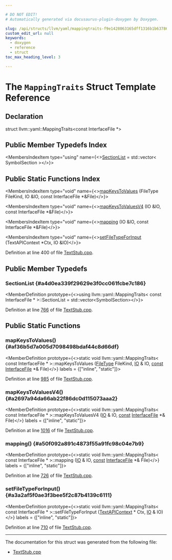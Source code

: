 ```yaml
---

# DO NOT EDIT!
# Automatically generated via docusaurus-plugin-doxygen by Doxygen.

slug: /api/structs/llvm/yaml/mappingtraits-f9e1428063165dff1316b1b637868894
custom_edit_url: null
keywords:
  - doxygen
  - reference
  - struct
toc_max_heading_level: 3

---
```





# The `MappingTraits` Struct Template Reference

<DoxygenPage pluginConfig={pluginConfig}>



## Declaration

<CodeBlock>struct llvm::yaml::MappingTraits&lt;const InterfaceFile &#42;&gt;</CodeBlock>

## Public Member Typedefs Index

<MembersIndex>

<MembersIndexItem
  type="using"
  name={<><a href="#a4d0ea339f29629e3f0cc061fcbe7c186">SectionList</a> = std::vector&lt; SymbolSection &gt;</>}>
</MembersIndexItem>

</MembersIndex>

## Public Static Functions Index

<MembersIndex>

<MembersIndexItem
  type="void"
  name={<><a href="#af36b5d7a005d7098498bdaf44c8d66df">mapKeysToValues</a> (FileType FileKind, IO &amp;IO, const InterfaceFile &#42;&amp;File)</>}>
</MembersIndexItem>

<MembersIndexItem
  type="void"
  name={<><a href="#a2697a94da66ab22f86dc0d115073aaa2">mapKeysToValuesV4</a> (IO &amp;IO, const InterfaceFile &#42;&amp;File)</>}>
</MembersIndexItem>

<MembersIndexItem
  type="void"
  name={<><a href="#a50f092a891c4873f55a91fc98c04e7b9">mapping</a> (IO &amp;IO, const InterfaceFile &#42;&amp;File)</>}>
</MembersIndexItem>

<MembersIndexItem
  type="void"
  name={<><a href="#a3a2af5f0ae3f3bee5f2c87b4139c6111">setFileTypeForInput</a> (TextAPIContext &#42;Ctx, IO &amp;IO)</>}>
</MembersIndexItem>

</MembersIndex>


Definition at line 400 of file <a href="/docs/api/files/lib/lib/textapi/textstub-cpp">TextStub.cpp</a>.

<SectionDefinition>

## Public Member Typedefs

### SectionList {#a4d0ea339f29629e3f0cc061fcbe7c186}

<MemberDefinition
  prototype={<>using llvm::yaml::MappingTraits&lt; const InterfaceFile &#42; &gt;::SectionList =  std::vector&lt;SymbolSection&gt;</>}>

Definition at line <a href="/docs/api/files/lib/lib/textapi/textstub-cpp/#l00766">766</a> of file <a href="/docs/api/files/lib/lib/textapi/textstub-cpp">TextStub.cpp</a>.
</MemberDefinition>

</SectionDefinition>

<SectionDefinition>

## Public Static Functions

### mapKeysToValues() {#af36b5d7a005d7098498bdaf44c8d66df}

<MemberDefinition
  prototype={<>static void llvm::yaml::MappingTraits&lt; const InterfaceFile &#42; &gt;::mapKeysToValues (<a href="/docs/api/namespaces/llvm/macho/#a11849daa1b55a8c00390b349546112e7">FileType</a> FileKind, <a href="/docs/api/classes/llvm/yaml/io">IO</a> &amp; IO, <a href="/docs/api/files/lib/lib/target/lib/target/aarch64/aarch64promoteconstant-cpp/#a90f8350fecae261c25be85d38b451bff">const</a> <a href="/docs/api/classes/llvm/macho/interfacefile">InterfaceFile</a> &#42;&amp; File)</>}
  labels = {["inline", "static"]}>

Definition at line <a href="/docs/api/files/lib/lib/textapi/textstub-cpp/#l00985">985</a> of file <a href="/docs/api/files/lib/lib/textapi/textstub-cpp">TextStub.cpp</a>.
</MemberDefinition>

### mapKeysToValuesV4() {#a2697a94da66ab22f86dc0d115073aaa2}

<MemberDefinition
  prototype={<>static void llvm::yaml::MappingTraits&lt; const InterfaceFile &#42; &gt;::mapKeysToValuesV4 (<a href="/docs/api/classes/llvm/yaml/io">IO</a> &amp; IO, <a href="/docs/api/files/lib/lib/target/lib/target/aarch64/aarch64promoteconstant-cpp/#a90f8350fecae261c25be85d38b451bff">const</a> <a href="/docs/api/classes/llvm/macho/interfacefile">InterfaceFile</a> &#42;&amp; File)</>}
  labels = {["inline", "static"]}>

Definition at line <a href="/docs/api/files/lib/lib/textapi/textstub-cpp/#l01016">1016</a> of file <a href="/docs/api/files/lib/lib/textapi/textstub-cpp">TextStub.cpp</a>.
</MemberDefinition>

### mapping() {#a50f092a891c4873f55a91fc98c04e7b9}

<MemberDefinition
  prototype={<>static void llvm::yaml::MappingTraits&lt; const InterfaceFile &#42; &gt;::mapping (<a href="/docs/api/classes/llvm/yaml/io">IO</a> &amp; IO, <a href="/docs/api/files/lib/lib/target/lib/target/aarch64/aarch64promoteconstant-cpp/#a90f8350fecae261c25be85d38b451bff">const</a> <a href="/docs/api/classes/llvm/macho/interfacefile">InterfaceFile</a> &#42;&amp; File)</>}
  labels = {["inline", "static"]}>

Definition at line <a href="/docs/api/files/lib/lib/textapi/textstub-cpp/#l00726">726</a> of file <a href="/docs/api/files/lib/lib/textapi/textstub-cpp">TextStub.cpp</a>.
</MemberDefinition>

### setFileTypeForInput() {#a3a2af5f0ae3f3bee5f2c87b4139c6111}

<MemberDefinition
  prototype={<>static void llvm::yaml::MappingTraits&lt; const InterfaceFile &#42; &gt;::setFileTypeForInput (<a href="/docs/api/structs/llvm/macho/textapicontext">TextAPIContext</a> &#42; Ctx, <a href="/docs/api/classes/llvm/yaml/io">IO</a> &amp; IO)</>}
  labels = {["inline", "static"]}>

Definition at line <a href="/docs/api/files/lib/lib/textapi/textstub-cpp/#l00710">710</a> of file <a href="/docs/api/files/lib/lib/textapi/textstub-cpp">TextStub.cpp</a>.
</MemberDefinition>

</SectionDefinition>

<hr/>

The documentation for this struct was generated from the following file:

<ul>
<li><a href="/docs/api/files/lib/lib/textapi/textstub-cpp">TextStub.cpp</a></li>
</ul>

</DoxygenPage>
